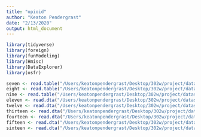```yaml
---
title: "opioid"
author: "Keaton Pendergrast"
date: "2/13/2020"
output: html_document
---
```


```r
library(tidyverse)
library(foreign)
library(funModeling)
library(Hmisc)
library(DataExplorer)
library(osfr)
```

```r
seven <- read.table("/Users/keatonpendergrast/Desktop/302w/project/datasets/2007.tsv", sep = '\t', header = TRUE)
eight <- read.table("/Users/keatonpendergrast/Desktop/302w/project/datasets/2008.tsv", sep = '\t', header = TRUE)
nine <- read.table("/Users/keatonpendergrast/Desktop/302w/project/datasets/2009.tsv", sep = '\t', header = TRUE)
eleven <- read.dta("/Users/keatonpendergrast/Desktop/302w/project/datasets/2011.dta")
twelve <- read.dta("/Users/keatonpendergrast/Desktop/302w/project/datasets/2012.dta")
thirteen <- read.dta("/Users/keatonpendergrast/Desktop/302w/project/datasets/2013.dta")
fourteen <- read.dta("/Users/keatonpendergrast/Desktop/302w/project/datasets/2014.dta")
fifteen <- read.dta("/Users/keatonpendergrast/Desktop/302w/project/datasets/2015.dta")
sixteen <- read.dta("/Users/keatonpendergrast/Desktop/302w/project/datasets/2016.dta")
```

```r

```

